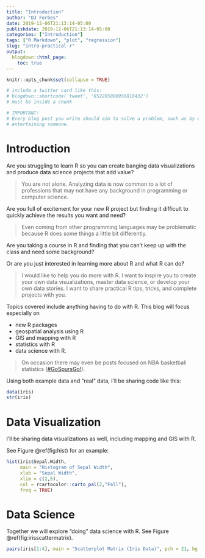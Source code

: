 ```yaml
---
title: "Introduction"
author: "DJ Forbes"
date: 2019-12-06T21:13:14-05:00
publishdate: 2019-12-06T21:13:14-05:00
categories: ["Introduction"]
tags: ["R Markdown", "plot", "regression"]
slug: "intro-practical-r"
output:
  blogdown::html_page:
    toc: true
---
```


```r
knitr::opts_chunk$set(collapse = TRUE)

# include a twitter card like this:
# blogdown::shortcode('tweet', '852205086956818432')
# must be inside a chunk

# IMPORTANT:
# Every blog post you write should aim to solve a problem, such as by educating, informing, or 
# entertaining someone.

```

# Introduction

Are you struggling to learn R so you can create banging data visualizations and produce data science projects that add value?  

> You are not alone.  Analyzing data is now common to a lot of professions that may not have any background in programming or computer science.  

Are you full of excitement for your new R project but finding it difficult to quickly achieve the results you want and need?

> Even coming from other programming languages may be problematic because R does some things a little bit differently.  

Are you taking a course in R and finding that you can't keep up with the class and need some background?

Or are you just interested in learning more about R and what R can do?

> I would like to help you do more with R.  I want to inspire you to create your own data visualizations, master data science, or develop your own data stories.  I want to share practical R tips, tricks, and complete projects with you.  

Topics covered include anything having to do with R.  This blog will focus especially on 

* new R packages
* geospatial analysis using R
* GIS and mapping with R
* statistics with R
* data science with R. 

> On occasion there may even be posts focused on NBA basketball statistics ([#GoSpursGo!](https://www.nba.com/spurs/)).

Using both example data and "real" data, I’ll be sharing code like this:

```r
data(iris)
str(iris)

```

# Data Visualization

I’ll be sharing data visualizations as well, including mapping and GIS with R.  

See Figure \@ref(fig:hist) for an example:

```r
hist(iris$Sepal.Width, 
     main = "Histogram of Sepal Width", 
     xlab = "Sepal Width", 
     xlim = c(2,5), 
     col = rcartocolor::carto_pal(2,"Fall"),
     freq = TRUE)
```

# Data Science

Together we will explore "doing" data science with R.  See Figure \@ref(fig:irisscattermatrix).

```r
pairs(iris[1:4], main = "Scatterplot Matrix (Iris Data)", pch = 21, bg = c("red", "green3", "blue")[unclass(iris$Species)])

```

